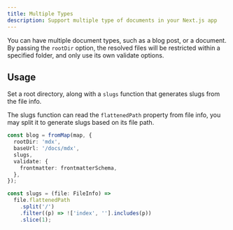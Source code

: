 ```yaml
---
title: Multiple Types
description: Support multiple type of documents in your Next.js app
---
```


You can have multiple document types, such as a blog post, or a document. By
passing the `rootDir` option, the resolved files will be restricted within a
specified folder, and only use its own validate options.

## Usage

Set a root directory, along with a `slugs` function that generates slugs from
the file info.

The slugs function can read the `flattenedPath` property from file info, you may
split it to generate slugs based on its file path.

```ts
const blog = fromMap(map, {
  rootDir: 'mdx',
  baseUrl: '/docs/mdx',
  slugs,
  validate: {
    frontmatter: frontmatterSchema,
  },
});
```

<Accordions>

<Accordion title="Example slugs function" value="example">

```ts
const slugs = (file: FileInfo) =>
  file.flattenedPath
    .split('/')
    .filter((p) => !['index', ''].includes(p))
    .slice(1);
```

</Accordion>
</Accordions>
